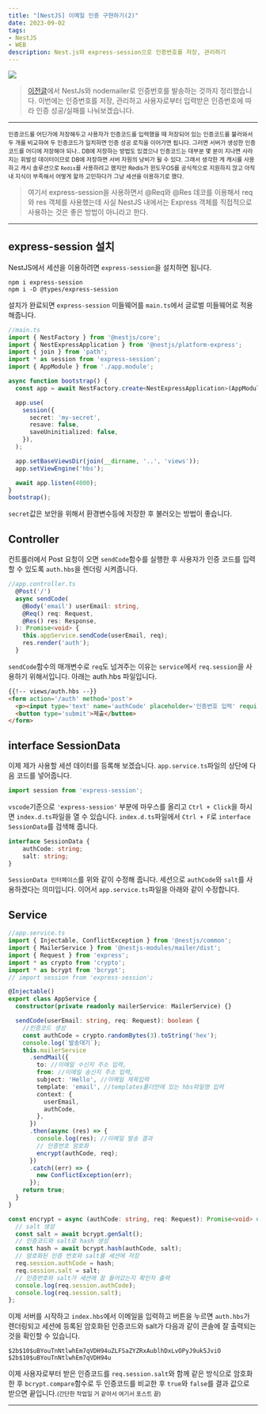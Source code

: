 ```yaml
---
title: "[NestJS] 이메일 인증 구현하기(2)"
date: 2023-09-02
tags:
- NestJS
- WEB
description: Nest.js와 express-session으로 인증번호를 저장, 관리하기
---
```


![](/images/thumbnails/nestjs.png)

> [이전글](https://jeongje.vercel.app/posts/post-02)에서 NestJs와 nodemailer로 인증번호를 발송하는 것까지 정리했습니다.
이번에는 인증번호를 저장, 관리하고 사용자로부터 입력받은 인증번호에 따라 인증 성공/실패를 나눠보겠습니다.

***

<small>인증코드를 어딘가에 저장해두고 사용자가 인증코드를 입력했을 때 저장되어 있는 인증코드를 불러와서
두 개를 비교하여 두 인증코드가 일치하면 인증 성공 로직을 이어가면 됩니다.
그러면 서버가 생성한 인증코드를 어디에 저장해야 되나..
DB에 저장하는 방법도 있겠으나 인증코드는 대부분 몇 분이 지나면 사라지는 휘발성 데이터이므로 DB에 저장하면
서버 자원의 낭비가 될 수 있다. 그래서 생각한 게 캐시를 사용하고 캐시 솔루션으로 `Redis`를 사용하려고 했지만
Redis가 윈도우OS를 공식적으로 지원하지 않고 아직 내 지식이 부족해서 어떻게 할까 고민하다가 그냥 세션을 이용하기로 했다.</small>

> 여기서 express-session을 사용하면서 @Req와 @Res 데코를 이용해서 req와 res 객체를 사용했는데 사실 NestJS 내에서는 Express
객체를 직접적으로 사용하는 것은 좋은 방법이 아니라고 한다.
***

## express-session 설치

NestJS에서 세션을 이용하려면 `express-session`을 설치하면 됩니다.
```
npm i express-session
npm i -D @types/express-session
```
설치가 완료되면 `express-session` 미들웨어를 `main.ts`에서 글로벌 미들웨어로 적용해줍니다.
```ts
//main.ts
import { NestFactory } from '@nestjs/core';
import { NestExpressApplication } from '@nestjs/platform-express';
import { join } from 'path';
import * as session from 'express-session';
import { AppModule } from './app.module';

async function bootstrap() {
  const app = await NestFactory.create<NestExpressApplication>(AppModule);

  app.use(
    session({
      secret: 'my-secret',
      resave: false,
      saveUninitialized: false,
    }),
  );

  app.setBaseViewsDir(join(__dirname, '..', 'views'));
  app.setViewEngine('hbs');

  await app.listen(4000);
}
bootstrap();
```
`secret`값은 보안을 위해서 환경변수등에 저장한 후 불러오는 방법이 좋습니다.
## Controller
컨트롤러에서 Post 요청이 오면 `sendCode`함수를 실행한 후 사용자가 인증 코드를 입력할 수 있도록
`auth.hbs`을 렌더링 시켜줍니다.
```ts
//app.controller.ts
  @Post('/')
  async sendCode(
    @Body('email') userEmail: string,
    @Req() req: Request,
    @Res() res: Response,
  ): Promise<void> {
    this.appService.sendCode(userEmail, req);
    res.render('auth');
  }
```
`sendCode`함수의 매개변수로 `req`도 넘겨주는 이유는 `service`에서 `req.session`을 사용하기 위해서입니다.
아래는 auth.hbs 파일입니다.
```html
{{!-- views/auth.hbs --}}
<form action='/auth' method='post'>
  <p><input type='text' name='authCode' placeholder='인증번호 입력' required /></p>
  <button type='submit'>제출</button>
</form>
```
## interface SessionData
이제 제가 사용할 세션 데이터를 등록해 보겠습니다. `app.service.ts`파일의 상단에 다음 코드를 넣어줍니다.
```ts
import session from 'express-session';
```
`vscode`기준으로 `'express-session'` 부분에 마우스를 올리고 `Ctrl + Click`을 하시면 `index.d.ts`파일을 열 수 있습니다.
`index.d.ts`파일에서 `Ctrl + F`로 `interface SessionData`를 검색해 줍니다. 
```ts
interface SessionData {
    authCode: string;
    salt: string;
}
```
`SessionData 인터페이스`를 위와 같이 수정해 줍니다. 세션으로 `authCode`와 `salt`를 사용하겠다는 의미입니다.
이어서 `app.service.ts`파일을 아래와 같이 수정합니다.
## Service
```ts
//app.service.ts
import { Injectable, ConflictException } from '@nestjs/common';
import { MailerService } from '@nestjs-modules/mailer/dist';
import { Request } from 'express';
import * as crypto from 'crypto';
import * as bcrypt from 'bcrypt';
// import session from 'express-session';

@Injectable()
export class AppService {
  constructor(private readonly mailerService: MailerService) {}

  sendCode(userEmail: string, req: Request): boolean {
    //인증코드 생성
    const authCode = crypto.randomBytes(3).toString('hex');
    console.log(`발송대기`);
    this.mailerService
      .sendMail({
        to: //이메일 수신지 주소 입력,
        from: //이메일 송신지 주소 입력,
        subject: 'Hello', //이메일 제목입력
        template: 'email', //templates폴더안에 있는 hbs파일명 입력
        context: {
          userEmail,
          authCode,
        },
      })
      .then(async (res) => {
        console.log(res); //이메일 발송 결과
        // 인증번호 암호화
        encrypt(authCode, req);
      })
      .catch((err) => {
        new ConflictException(err);
      });
    return true;
  }
}

const encrypt = async (authCode: string, req: Request): Promise<void> => {
  // salt 생성
  const salt = await bcrypt.genSalt();
  // 인증코드와 salt로 hash 생성
  const hash = await bcrypt.hash(authCode, salt);
  // 암호화된 인증 번호와 salt를 세션에 저장
  req.session.authCode = hash;
  req.session.salt = salt;
  // 인증번호와 salt가 세션에 잘 들어갔는지 확인차 출력
  console.log(req.session.authCode);
  console.log(req.session.salt);
};
```

이제 서버를 시작하고 `index.hbs`에서 이메일을 입력하고 버튼을 누르면 `auth.hbs`가 렌더링되고
세션에 등록된 암호화된 인증코드와 salt가 다음과 같이 콘솔에 잘 출력되는 것을 확인할 수 있습니다.
```
$2b$10$uBYouTnNtlwhEm7qVDH94uZLFSaZYZRxAublhDxLvOPyJ9uk5JviO
$2b$10$uBYouTnNtlwhEm7qVDH94u
```

이제 사용자로부터 받은 인증코드를 `req.session.salt`와 함께 같은 방식으로 암호화한 후
`bcrypt.compare`함수로 두 인증코드를 비교한 후 `true`와 `false`를 결과 값으로 받으면 끝입니다.<small>(간단한 작업일 거 같아서 여기서 포스트 끝)</small>

***